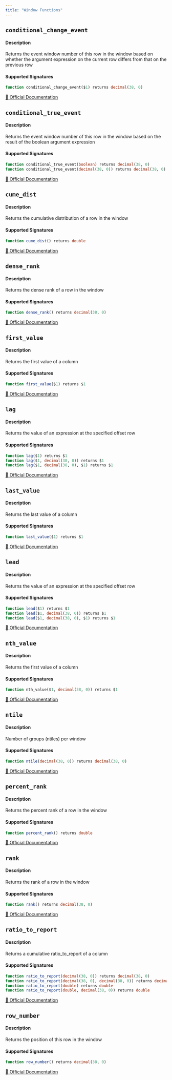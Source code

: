 ```yaml
---
title: "Window Functions"
---
```



## `conditional_change_event`

#### Description
Returns the event window number of this row in the window based on whether the argument expression on the current row differs from that on the previous row 
#### Supported Signatures
```sql
function conditional_change_event($1) returns decimal(38, 0)
```
[🔗 Official Documentation](https://docs.snowflake.com/en/sql-reference/functions/conditional_change_event)

## `conditional_true_event`

#### Description
Returns the event window number of this row in the window based on the result of the boolean argument expression 
#### Supported Signatures
```sql
function conditional_true_event(boolean) returns decimal(38, 0)
function conditional_true_event(decimal(38, 0)) returns decimal(38, 0)
```
[🔗 Official Documentation](https://docs.snowflake.com/en/sql-reference/functions/conditional_true_event)

## `cume_dist`

#### Description
Returns the cumulative distribution of a row in the window
#### Supported Signatures
```sql
function cume_dist() returns double
```
[🔗 Official Documentation](https://docs.snowflake.com/en/sql-reference/functions/cume_dist)

## `dense_rank`

#### Description
Returns the dense rank of a row in the window
#### Supported Signatures
```sql
function dense_rank() returns decimal(38, 0)
```
[🔗 Official Documentation](https://docs.snowflake.com/en/sql-reference/functions/dense_rank)

## `first_value`

#### Description
Returns the first value of a column
#### Supported Signatures
```sql
function first_value($1) returns $1
```
[🔗 Official Documentation](https://docs.snowflake.com/en/sql-reference/functions/first_value)

## `lag`

#### Description
Returns the value of an expression at the specified offset row
#### Supported Signatures
```sql
function lag($1) returns $1
function lag($1, decimal(38, 0)) returns $1
function lag($1, decimal(38, 0), $1) returns $1
```
[🔗 Official Documentation](https://docs.snowflake.com/en/sql-reference/functions/lag)

## `last_value`

#### Description
Returns the last value of a column
#### Supported Signatures
```sql
function last_value($1) returns $1
```
[🔗 Official Documentation](https://docs.snowflake.com/en/sql-reference/functions/last_value)

## `lead`

#### Description
Returns the value of an expression at the specified offset row
#### Supported Signatures
```sql
function lead($1) returns $1
function lead($1, decimal(38, 0)) returns $1
function lead($1, decimal(38, 0), $1) returns $1
```
[🔗 Official Documentation](https://docs.snowflake.com/en/sql-reference/functions/lead)

## `nth_value`

#### Description
Returns the first value of a column
#### Supported Signatures
```sql
function nth_value($1, decimal(38, 0)) returns $1
```
[🔗 Official Documentation](https://docs.snowflake.com/en/sql-reference/functions/nth_value)

## `ntile`

#### Description
Number of groups (ntiles) per window
#### Supported Signatures
```sql
function ntile(decimal(38, 0)) returns decimal(38, 0)
```
[🔗 Official Documentation](https://docs.snowflake.com/en/sql-reference/functions/ntile)

## `percent_rank`

#### Description
Returns the percent rank of a row in the window
#### Supported Signatures
```sql
function percent_rank() returns double
```
[🔗 Official Documentation](https://docs.snowflake.com/en/sql-reference/functions/percent_rank)

## `rank`

#### Description
Returns the rank of a row in the window
#### Supported Signatures
```sql
function rank() returns decimal(38, 0)
```
[🔗 Official Documentation](https://docs.snowflake.com/en/sql-reference/functions/rank)

## `ratio_to_report`

#### Description
Returns a cumulative ratio_to_report of a column
#### Supported Signatures
```sql
function ratio_to_report(decimal(38, 0)) returns decimal(38, 0)
function ratio_to_report(decimal(38, 0), decimal(38, 0)) returns decimal(38, 0)
function ratio_to_report(double) returns double
function ratio_to_report(double, decimal(38, 0)) returns double
```
[🔗 Official Documentation](https://docs.snowflake.com/en/sql-reference/functions/ratio_to_report)

## `row_number`

#### Description
Returns the position of this row in the window
#### Supported Signatures
```sql
function row_number() returns decimal(38, 0)
```
[🔗 Official Documentation](https://docs.snowflake.com/en/sql-reference/functions/row_number)


